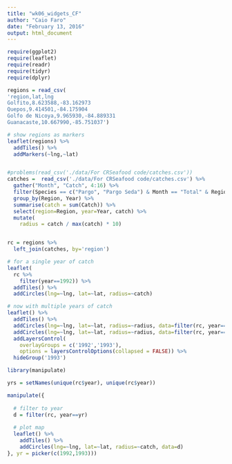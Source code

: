 ```yaml
---
title: "wk06_widgets_CF"
author: "Caio Faro"
date: "February 13, 2016"
output: html_document
---
```



```r

require(ggplot2)
require(leaflet)
require(readr)
require(tidyr)
require(dplyr)

regions = read_csv(
'region,lat,lng
Golfito,8.623588,-83.162973
Quepos,9.414501,-84.175904
Golfo de Nicoya,9.965930,-84.889331
Guanacaste,10.667990,-85.751037')

# show regions as markers
leaflet(regions) %>%
  addTiles() %>%
  addMarkers(~lng,~lat)


#problems(read_csv('./data/For CRSeafood code/catches.csv'))
catches =  read_csv('./data/For CRSeafood code/catches.csv') %>%
  gather("Month", "Catch", 4:16) %>%
  filter(Species == c("Pargo", "Pargo Seda") & Month == "Total" & Region != "Mar Caribe") %>%
  group_by(Region, Year) %>%
  summarise(catch = sum(Catch)) %>%
  select(region=Region, year=Year, catch) %>%
  mutate(
    radius = catch / max(catch) * 10)


rc = regions %>%
  left_join(catches, by='region')

# for a single year of catch
leaflet(
  rc %>%
    filter(year==1992)) %>%
  addTiles() %>%
  addCircles(lng=~lng, lat=~lat, radius=~catch)

# now with multiple years of catch
leaflet() %>%
  addTiles() %>%
  addCircles(lng=~lng, lat=~lat, radius=~radius, data=filter(rc, year==1992), group='1992') %>%
  addCircles(lng=~lng, lat=~lat, radius=~radius, data=filter(rc, year==1993), group='1993') %>%
  addLayersControl(
    overlayGroups = c('1992','1993'),
    options = layersControlOptions(collapsed = FALSE)) %>%
  hideGroup('1993')
```


```r
library(manipulate)

yrs = setNames(unique(rc$year), unique(rc$year))

manipulate({
  
  # filter to year
  d = filter(rc, year==yr)
  
  # plot map
  leaflet() %>%
    addTiles() %>%
    addCircles(lng=~lng, lat=~lat, radius=~catch, data=d)
}, yr = picker(c(1992,1993)))
```

